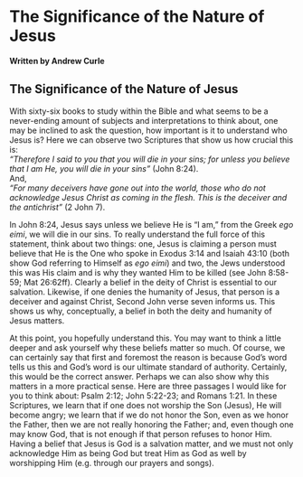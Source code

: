 # The Significance of the Nature of Jesus
**Written by Andrew Curle**

## The Significance of the Nature of Jesus
With sixty-six books to study within the Bible and what seems to be a never-ending amount of subjects and interpretations to think about, one may be inclined to ask the question, how important is it to understand who Jesus is? Here we can observe two Scriptures that show us how crucial this is:  
*“Therefore I said to you that you will die in your sins; for unless you believe that I am He, you will die in your sins”* (John 8:24).  
And,  
*“For many deceivers have gone out into the world, those who do not acknowledge Jesus Christ as coming in the flesh. This is the deceiver and the antichrist”* (2 John 7).  

In John 8:24, Jesus says unless we believe He is “I am,” from the Greek *ego eimi*, we will die in our sins. To really understand the full force of this statement, think about two things: one, Jesus is claiming a person must believe that He is the One who spoke in Exodus 3:14 and Isaiah 43:10 (both show God referring to Himself as *ego eimi*) and two, the Jews understood this was His claim and is why they wanted Him to be killed (see John 8:58-59; Mat 26:62ff). Clearly a belief in the deity of Christ is essential to our salvation. Likewise, if one denies the humanity of Jesus, that person is a deceiver and against Christ, Second John verse seven informs us. This shows us why, conceptually, a belief in both the deity and humanity of Jesus matters.

At this point, you hopefully understand this. You may want to think a little deeper and ask yourself why these beliefs matter so much. Of course, we can certainly say that first and foremost the reason is because God’s word tells us this and God’s word is our ultimate standard of authority. Certainly, this would be the correct answer. Perhaps we can also show why this matters in a more practical sense. Here are three passages I would like for you to think about: Psalm 2:12; John 5:22-23; and Romans 1:21. In these Scriptures, we learn that if one does not worship the Son (Jesus), He will become angry; we learn that if we do not honor the Son, even as we honor the Father, then we are not really honoring the Father; and, even though one may know God, that is not enough if that person refuses to honor Him. Having a belief that Jesus is God is a salvation matter, and we must not only acknowledge Him as being God but treat Him as God as well by worshipping Him (e.g. through our prayers and songs).

